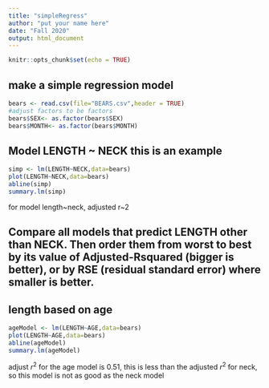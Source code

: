 ```yaml
---
title: "simpleRegress"
author: "put your name here"
date: "Fall 2020"
output: html_document
---
```


```r
knitr::opts_chunk$set(echo = TRUE)
```

## make a simple regression model

```r
bears <- read.csv(file="BEARS.csv",header = TRUE)
#adjust factors to be factors
bears$SEX<- as.factor(bears$SEX)
bears$MONTH<- as.factor(bears$MONTH)
```

## Model LENGTH ~ NECK  this is an example  

```r
simp <- lm(LENGTH~NECK,data=bears)
plot(LENGTH~NECK,data=bears)
abline(simp)
summary.lm(simp)
```
for model length~neck, adjusted r~2

## Compare all models that predict LENGTH other than NECK. Then order them from worst to best by its value of Adjusted-Rsquared (bigger is better), or by RSE (residual standard error) where smaller is better. 


## length based on age 

```r
ageModel <- lm(LENGTH~AGE,data=bears)
plot(LENGTH~AGE,data=bears)
abline(ageModel)
summary.lm(ageModel)
```

adjust $r^2$ for the age model is 0.51, this is less than the 
adjusted $r^2$ for neck, so this model is not as good as the neck model



